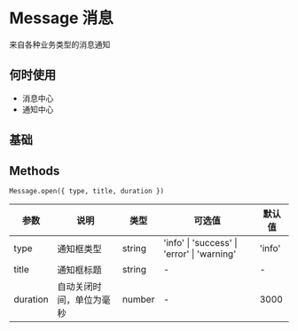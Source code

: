 # Message 消息

来自各种业务类型的消息通知

## 何时使用

- 消息中心
- 通知中心

## 基础


<DemoBase />

## Methods

`Message.open({ type, title, duration })`

| 参数     | 说明                     | 类型   | 可选值                                      | 默认值 |
| -------- | ------------------------ | ------ | ------------------------------------------- | ------ |
| type     | 通知框类型               | string | 'info' \| 'success' \| 'error' \| 'warning' | 'info' |
| title    | 通知框标题               | string | -                                           | -      |
| duration | 自动关闭时间，单位为毫秒 | number | -                                           | 3000   |
